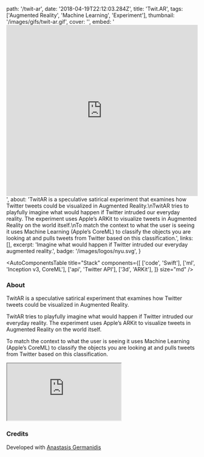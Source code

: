   path: '/twit-ar',
  date: '2018-04-19T22:12:03.284Z',
  title: 'Twit.AR',
  tags: ['Augmented Reality', 'Machine Learning', 'Experiment'],
  thumbnail: '/images/gifs/twit-ar.gif',
  cover: '',
  embed:
    '<iframe width="100%" height="450" src="https://www.youtube.com/embed/LVnUHWsGEaQ?rel=0&amp;controls=0&amp;showinfo=0" frameborder="0" allow="autoplay; encrypted-media" allowfullscreen></iframe>',
  about:
    'TwitAR is a speculative satirical experiment that examines how Twitter tweets could be visualized in Augmented Reality.\nTwitAR tries to playfully imagine what would happen if Twitter intruded our everyday reality. The experiment uses Apple’s ARKit to visualize tweets in Augmented Reality on the world itself.\nTo match the context to what the user is seeing it uses Machine Learning (Apple’s CoreML) to classify the objects you are looking at and pulls tweets from Twitter based on this classification.',
  links: [],
  excerpt:
    'Imagine what would happen if Twitter intruded our everyday augmented reality.',
  badge: '/images/logos/nyu.svg',
}

<AutoComponentsTable
  title="Stack"
  components={[
    ['code', 'Swift'],
    ['ml', 'Inception v3, CoreML'],
    ['api', 'Twitter API'],
    ['3d', 'ARKit'],
  ]}
  size="md"
/>

### About

TwitAR is a speculative satirical experiment that examines how Twitter tweets could be visualized in Augmented Reality.

TwitAR tries to playfully imagine what would happen if Twitter intruded our everyday reality. The experiment uses Apple’s ARKit to visualize tweets in Augmented Reality on the world itself.

To match the context to what the user is seeing it uses Machine Learning (Apple’s CoreML) to classify the objects you are looking at and pulls tweets from Twitter based on this classification.

<iframe src="https://www.youtube.com/embed/LVnUHWsGEaQ?rel=0&amp;controls=0&amp;showinfo=0"></iframe>

### Credits

Developed with <a target="_blank" href="http://agermanidis.com">Anastasis Germanidis</a>
